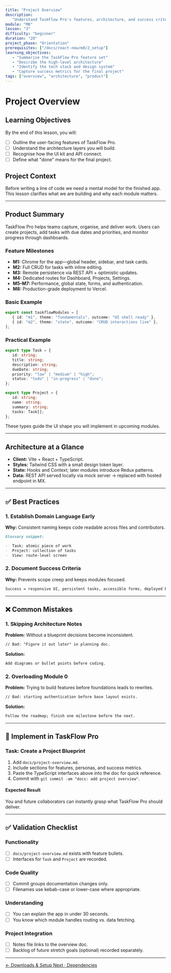 ```yaml
---
title: "Project Overview"
description:
   "Understand TaskFlow Pro's features, architecture, and success criteria."
module: "M0"
lesson: "3"
difficulty: "beginner"
duration: "20"
project_phase: "Orientation"
prerequisites: ["/docs/react-new/m0/2_setup"]
learning_objectives:
   - "Summarise the TaskFlow Pro feature set"
   - "Describe the high-level architecture"
   - "Identify the tech stack and design system"
   - "Capture success metrics for the final project"
tags: ["overview", "architecture", "product"]
---
```


# Project Overview

## Learning Objectives

By the end of this lesson, you will:

-  [ ] Outline the user-facing features of TaskFlow Pro.
-  [ ] Understand the architecture layers you will build.
-  [ ] Recognise how the UI kit and API connect.
-  [ ] Define what "done" means for the final project.

## Project Context

Before writing a line of code we need a mental model for the finished app. This
lesson clarifies what we are building and why each module matters.

---

## Product Summary

TaskFlow Pro helps teams capture, organise, and deliver work. Users can create
projects, add tasks with due dates and priorities, and monitor progress through
dashboards.

### Feature Milestones

-  **M1:** Chrome for the app—global header, sidebar, and task cards.
-  **M2:** Full CRUD for tasks with inline editing.
-  **M3:** Remote persistence via REST API + optimistic updates.
-  **M4:** Dedicated routes for Dashboard, Projects, Settings.
-  **M5–M7:** Performance, global state, forms, and authentication.
-  **M8:** Production-grade deployment to Vercel.

### Basic Example

```ts
export const taskflowModules = [
   { id: "m1", theme: "fundamentals", outcome: "UI shell ready" },
   { id: "m2", theme: "state", outcome: "CRUD interactions live" },
];
```

### Practical Example

```ts
export type Task = {
   id: string;
   title: string;
   description: string;
   dueDate: string;
   priority: "low" | "medium" | "high";
   status: "todo" | "in-progress" | "done";
};

export type Project = {
   id: string;
   name: string;
   summary: string;
   tasks: Task[];
};
```

These types guide the UI shape you will implement in upcoming modules.

---

## Architecture at a Glance

-  **Client:** Vite + React + TypeScript.
-  **Styles:** Tailwind CSS with a small design token layer.
-  **State:** Hooks and Context; later modules introduce Redux patterns.
-  **Data:** REST API served locally via mock server → replaced with hosted
   endpoint in MX.

---

## ✅ Best Practices

### 1. Establish Domain Language Early

**Why:** Consistent naming keeps code readable across files and contributors.

```md
Glossary snippet:

-  Task: atomic piece of work
-  Project: collection of tasks
-  View: route-level screen
```

### 2. Document Success Criteria

**Why:** Prevents scope creep and keeps modules focused.

```md
Success = responsive UI, persistent tasks, accessible forms, deployed build.
```

---

## ❌ Common Mistakes

### 1. Skipping Architecture Notes

**Problem:** Without a blueprint decisions become inconsistent.

```md
// Bad: "Figure it out later" in planning doc.
```

**Solution:**

```md
Add diagrams or bullet points before coding.
```

### 2. Overloading Module 0

**Problem:** Trying to build features before foundations leads to rewrites.

```md
// Bad: starting authentication before base layout exists.
```

**Solution:**

```md
Follow the roadmap; finish one milestone before the next.
```

---

## 🔨 Implement in TaskFlow Pro

### Task: Create a Project Blueprint

1. Add `docs/project-overview.md`.
2. Include sections for features, personas, and success metrics.
3. Paste the TypeScript interfaces above into the doc for quick reference.
4. Commit with `git commit -am "docs: add project overview"`.

#### Expected Result

You and future collaborators can instantly grasp what TaskFlow Pro should
deliver.

---

## ✅ Validation Checklist

### Functionality

-  [ ] `docs/project-overview.md` exists with feature bullets.
-  [ ] Interfaces for `Task` and `Project` are recorded.

### Code Quality

-  [ ] Commit groups documentation changes only.
-  [ ] Filenames use kebab-case or lower-case where appropriate.

### Understanding

-  [ ] You can explain the app in under 30 seconds.
-  [ ] You know which module handles routing vs. data fetching.

### Project Integration

-  [ ] Notes file links to the overview doc.
-  [ ] Backlog of future stretch goals (optional) recorded separately.

---

<div className='mt-8 flex justify-between'>
   <a
      href='/docs/react-new/m0/2_setup'
      className='text-sm font-medium text-muted-foreground hover:text-foreground'
   >
      ← Downloads & Setup
   </a>
   <a
      href='/docs/react-new/m0/4_dependencies'
      className='text-sm font-medium text-primary hover:text-primary/80'
   >
      Next · Dependencies
   </a>
</div>
